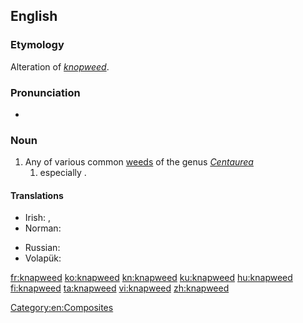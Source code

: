 ==English==

===Etymology===
Alteration of ''[[knopweed]]''.

===Pronunciation===
* {{IPA|/ˈnæpwiːd/|lang=en}}

===Noun===
{{en-noun}}

# Any of various common [[weeds]] of the genus ''[[Centaurea]]''
## especially {{taxlink|Centaurea nigra|species|noshow=1}}.

====Translations====
{{trans-top|''Centaurea''}}
* Irish: {{t|ga|bata cogaidh|m}}, {{t|ga|mínscoth|f}}
* Norman: {{qualifier|Centaurea nigra}} {{t|nrf|bourdonniéthe|f}}
{{trans-mid}}
* Russian: {{t|ru|чёрный василёк|m|sc=Cyrl|tr=čórnyj vasiljók}}
* Volapük: {{t|vo|zentor}}
{{trans-bottom}}

[[Category:en:Composites]]

[[fr:knapweed]]
[[ko:knapweed]]
[[kn:knapweed]]
[[ku:knapweed]]
[[hu:knapweed]]
[[fi:knapweed]]
[[ta:knapweed]]
[[vi:knapweed]]
[[zh:knapweed]]